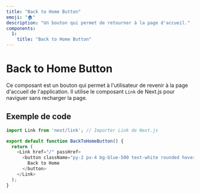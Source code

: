 ```yaml
---
title: "Back to Home Button"
emoji: "🏠"
description: "Un bouton qui permet de retourner à la page d'accueil."
components:
  1:
    title: "Back to Home Button"
---
```


# Back to Home Button

<RenderHTMLFiles files={files} componentSlug={componentSlug} />

Ce composant est un bouton qui permet à l'utilisateur de revenir à la page d'accueil de l'application. Il utilise le composant `Link` de Next.js pour naviguer sans recharger la page.

## Exemple de code

```javascript
import Link from 'next/link'; // Importer Link de Next.js

export default function BackToHomeButton() {
  return (
    <Link href="/" passHref>
      <button className="py-2 px-4 bg-blue-500 text-white rounded hover:bg-blue-600">
        Back to Home
      </button>
    </Link>
  );
}
